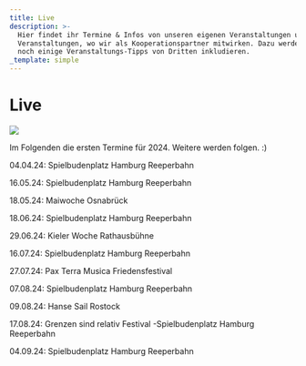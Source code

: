 ```yaml
---
title: Live
description: >-
  Hier findet ihr Termine & Infos von unseren eigenen Veranstaltungen und den
  Veranstaltungen, wo wir als Kooperationspartner mitwirken. Dazu werden wir
  noch einige Veranstaltungs-Tipps von Dritten inkludieren.
_template: simple
---
```


# Live

![](</media/Mischa Gohlke Band _ Foto by Marie Tabuena 2.jpeg>)

Im Folgenden die ersten Termine für 2024. Weitere werden folgen. :)

04.04.24: Spielbudenplatz Hamburg Reeperbahn

16.05.24: Spielbudenplatz Hamburg Reeperbahn

18.05.24: Maiwoche Osnabrück

18.06.24: Spielbudenplatz Hamburg Reeperbahn

29.06.24: Kieler Woche Rathausbühne

16.07.24: Spielbudenplatz Hamburg Reeperbahn 

27.07.24: Pax Terra Musica Friedensfestival 

07.08.24: Spielbudenplatz Hamburg Reeperbahn

09.08.24: Hanse Sail Rostock 

17.08.24: Grenzen sind relativ Festival -Spielbudenplatz Hamburg Reeperbahn

04.09.24: Spielbudenplatz Hamburg Reeperbahn



